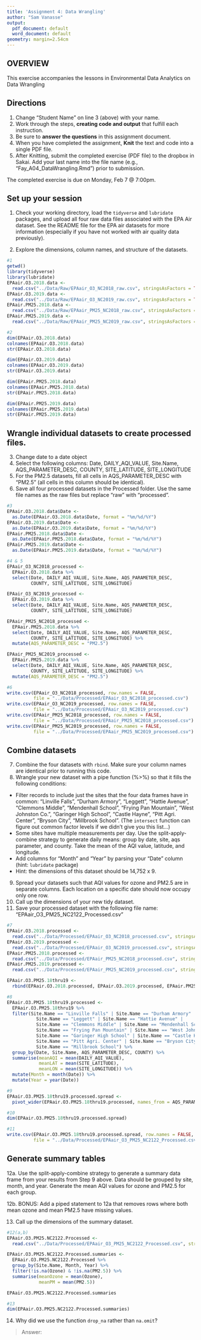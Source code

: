 ```yaml
---
title: 'Assignment 4: Data Wrangling'
author: "Sam Vanasse"
output:
  pdf_document: default
  word_document: default
geometry: margin=2.54cm
---
```


## OVERVIEW

This exercise accompanies the lessons in Environmental Data Analytics on Data Wrangling 

## Directions
1. Change "Student Name" on line 3 (above) with your name.
2. Work through the steps, **creating code and output** that fulfill each instruction.
3. Be sure to **answer the questions** in this assignment document.
4. When you have completed the assignment, **Knit** the text and code into a single PDF file.
5. After Knitting, submit the completed exercise (PDF file) to the dropbox in Sakai. Add your last name into the file name (e.g., "Fay_A04_DataWrangling.Rmd") prior to submission.

The completed exercise is due on Monday, Feb 7 @ 7:00pm.

## Set up your session 
1. Check your working directory, load the `tidyverse` and `lubridate` packages, and upload all four raw data files associated with the EPA Air dataset. See the README file for the EPA air datasets for more information (especially if you have not worked with air quality data previously). 

2. Explore the dimensions, column names, and structure of the datasets. 

```r
#1
getwd()
library(tidyverse)
library(lubridate)
EPAair.O3.2018.data <- 
  read.csv("../Data/Raw/EPAair_O3_NC2018_raw.csv", stringsAsFactors = TRUE)
EPAair.O3.2019.data <- 
  read.csv("../Data/Raw/EPAair_O3_NC2019_raw.csv", stringsAsFactors = TRUE)
EPAair.PM25.2018.data <- 
  read.csv("../Data/Raw/EPAair_PM25_NC2018_raw.csv", stringsAsFactors = TRUE)
EPAair.PM25.2019.data <- 
  read.csv("../Data/Raw/EPAair_PM25_NC2019_raw.csv", stringsAsFactors = TRUE)

#2
dim(EPAair.O3.2018.data)
colnames(EPAair.O3.2018.data)
str(EPAair.O3.2018.data)

dim(EPAair.O3.2019.data)
colnames(EPAair.O3.2019.data)
str(EPAair.O3.2019.data)

dim(EPAair.PM25.2018.data)
colnames(EPAair.PM25.2018.data)
str(EPAair.PM25.2018.data)

dim(EPAair.PM25.2019.data)
colnames(EPAair.PM25.2019.data)
str(EPAair.PM25.2019.data)
```

## Wrangle individual datasets to create processed files.
3. Change date to a date object
4. Select the following columns: Date, DAILY_AQI_VALUE, Site.Name, AQS_PARAMETER_DESC, COUNTY, SITE_LATITUDE, SITE_LONGITUDE
5. For the PM2.5 datasets, fill all cells in AQS_PARAMETER_DESC with "PM2.5" (all cells in this column should be identical).
6. Save all four processed datasets in the Processed folder. Use the same file names as the raw files but replace "raw" with "processed".

```r
#3
EPAair.O3.2018.data$Date <- 
  as.Date(EPAair.O3.2018.data$Date, format = "%m/%d/%Y")
EPAair.O3.2019.data$Date <- 
  as.Date(EPAair.O3.2019.data$Date, format = "%m/%d/%Y")
EPAair.PM25.2018.data$Date <- 
  as.Date(EPAair.PM25.2018.data$Date, format = "%m/%d/%Y")
EPAair.PM25.2019.data$Date <- 
  as.Date(EPAair.PM25.2019.data$Date, format = "%m/%d/%Y")

#4 & 5
EPAair_O3_NC2018_processed <- 
  EPAair.O3.2018.data %>%
  select(Date, DAILY_AQI_VALUE, Site.Name, AQS_PARAMETER_DESC, 
         COUNTY, SITE_LATITUDE, SITE_LONGITUDE)

EPAair_O3_NC2019_processed <- 
  EPAair.O3.2019.data %>%
  select(Date, DAILY_AQI_VALUE, Site.Name, AQS_PARAMETER_DESC, 
         COUNTY, SITE_LATITUDE, SITE_LONGITUDE)

EPAair_PM25_NC2018_processed <- 
  EPAair.PM25.2018.data %>%
  select(Date, DAILY_AQI_VALUE, Site.Name, AQS_PARAMETER_DESC, 
         COUNTY, SITE_LATITUDE, SITE_LONGITUDE) %>%
  mutate(AQS_PARAMETER_DESC = "PM2.5")

EPAair_PM25_NC2019_processed <- 
  EPAair.PM25.2019.data %>%
  select(Date, DAILY_AQI_VALUE, Site.Name, AQS_PARAMETER_DESC, 
         COUNTY, SITE_LATITUDE, SITE_LONGITUDE) %>%
  mutate(AQS_PARAMETER_DESC = "PM2.5")

#6
write.csv(EPAair_O3_NC2018_processed, row.names = FALSE, 
          file = "../Data/Processed/EPAair_O3_NC2018_processed.csv")
write.csv(EPAair_O3_NC2019_processed, row.names = FALSE, 
          file = "../Data/Processed/EPAair_O3_NC2019_processed.csv")
write.csv(EPAair_PM25_NC2018_processed, row.names = FALSE, 
          file = "../Data/Processed/EPAair_PM25_NC2018_processed.csv")
write.csv(EPAair_PM25_NC2019_processed, row.names = FALSE, 
          file = "../Data/Processed/EPAair_PM25_NC2019_processed.csv")

```


## Combine datasets
7. Combine the four datasets with `rbind`. Make sure your column names are identical prior to running this code. 
8. Wrangle your new dataset with a pipe function (%>%) so that it fills the following conditions: 

* Filter records to include just the sites that the four data frames have in common: "Linville Falls", "Durham Armory", "Leggett", "Hattie Avenue", "Clemmons Middle", "Mendenhall School", "Frying Pan Mountain", "West Johnston Co.", "Garinger High School", "Castle Hayne", "Pitt Agri. Center", "Bryson City", "Millbrook School". (The `intersect` function can figure out common factor levels if we didn't give you this list...)
* Some sites have multiple measurements per day. Use the split-apply-combine strategy to generate daily means: group by date, site, aqs parameter, and county. Take the mean of the AQI value, latitude, and longitude.
* Add columns for "Month" and "Year" by parsing your "Date" column (hint: `lubridate` package)
* Hint: the dimensions of this dataset should be 14,752 x 9.

9. Spread your datasets such that AQI values for ozone and PM2.5 are in separate columns. Each location on a specific date should now occupy only one row.
10. Call up the dimensions of your new tidy dataset.
11. Save your processed dataset with the following file name: "EPAair_O3_PM25_NC2122_Processed.csv"

```r
#7
EPAair.O3.2018.processed <- 
  read.csv("../Data/Processed/EPAair_O3_NC2018_processed.csv", stringsAsFactors = TRUE)
EPAair.O3.2019.processed <-
  read.csv("../Data/Processed/EPAair_O3_NC2019_processed.csv", stringsAsFactors = TRUE)
EPAair.PM25.2018.processed <- 
  read.csv("../Data/Processed/EPAair_PM25_NC2018_processed.csv", stringsAsFactors = TRUE)
EPAair.PM25.2019.processed <- 
  read.csv("../Data/Processed/EPAair_PM25_NC2019_processed.csv", stringsAsFactors = TRUE)

EPAair.O3.PM25.18thru19 <- 
  rbind(EPAair.O3.2018.processed, EPAair.O3.2019.processed, EPAair.PM25.2018.processed, EPAair.PM25.2019.processed)
```

```r
#8
EPAair.O3.PM25.18thru19.processed <-
  EPAair.O3.PM25.18thru19 %>%
  filter(Site.Name == "Linville Falls" | Site.Name == "Durham Armory" |
           Site.Name == "Leggett" | Site.Name == "Hattie Avenue" | 
           Site.Name == "Clemmons Middle" | Site.Name == "Mendenhall School" | 
           Site.Name == "Frying Pan Mountain" | Site.Name == "West Johnston Co." |
           Site.Name == "Garinger High School" | Site.Name == "Castle Hayne" |
           Site.Name == "Pitt Agri. Center" | Site.Name == "Bryson City" | 
           Site.Name == "Millbrook School") %>%
  group_by(Date, Site.Name, AQS_PARAMETER_DESC, COUNTY) %>%
  summarise(meanAQI = mean(DAILY_AQI_VALUE),
            meanLAT = mean(SITE_LATITUDE), 
            meanLON = mean(SITE_LONGITUDE)) %>%
  mutate(Month = month(Date)) %>%
  mutate(Year = year(Date))
```

```r
#9
EPAair.O3.PM25.18thru19.processed.spread <- 
  pivot_wider(EPAair.O3.PM25.18thru19.processed, names_from = AQS_PARAMETER_DESC, values_from = meanAQI)

#10
dim(EPAair.O3.PM25.18thru19.processed.spread)

#11
write.csv(EPAair.O3.PM25.18thru19.processed.spread, row.names = FALSE,
          file = "../Data/Processed/EPAair_O3_PM25_NC2122_Processed.csv")
```


## Generate summary tables
12a. Use the split-apply-combine strategy to generate a summary data frame from your results from Step 9 above. Data should be grouped by site, month, and year. Generate the mean AQI values for ozone and PM2.5 for each group. 

12b. BONUS: Add a piped statement to 12a that removes rows where both mean ozone and mean PM2.5 have missing values. 

13. Call up the dimensions of the summary dataset.


```r
#12(a,b)
EPAair.O3.PM25.NC2122.Processed <- 
  read.csv("../Data/Processed/EPAair_O3_PM25_NC2122_Processed.csv", stringsAsFactors = TRUE)

EPAair.O3.PM25.NC2122.Processed.summaries <- 
  EPAair.O3.PM25.NC2122.Processed %>%
  group_by(Site.Name, Month, Year) %>%
  filter(!is.na(Ozone) & !is.na(PM2.5)) %>%
  summarise(meanOzone = mean(Ozone),
            meanPM = mean(PM2.5))

EPAair.O3.PM25.NC2122.Processed.summaries

#13
dim(EPAair.O3.PM25.NC2122.Processed.summaries)

```

14. Why did we use the function `drop_na` rather than `na.omit`?

> Answer: 
